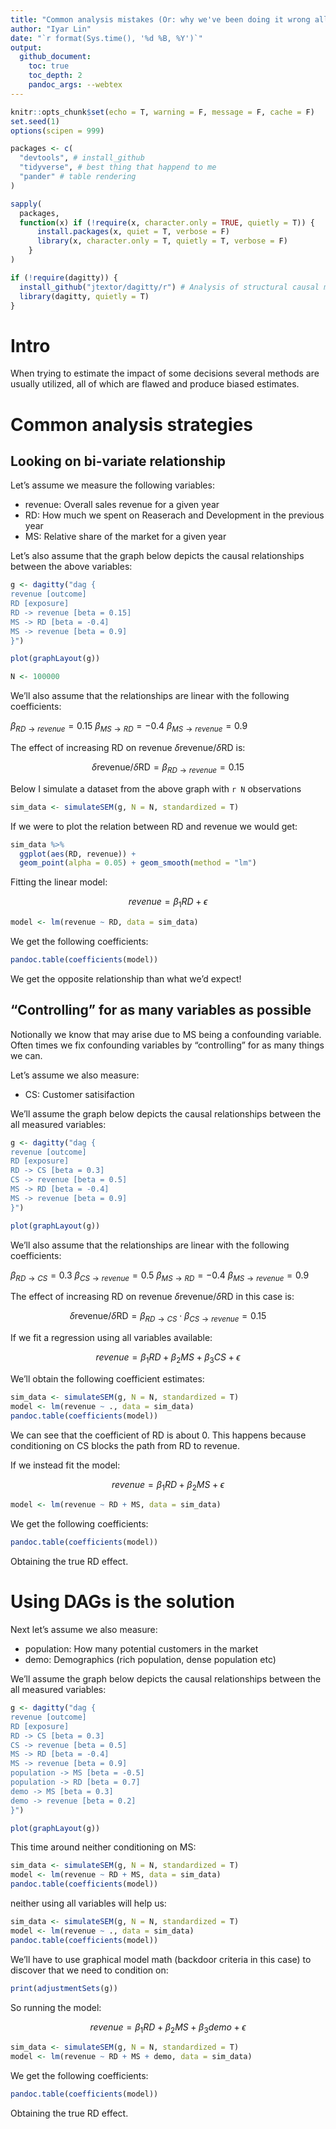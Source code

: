 ```yaml
---
title: "Common analysis mistakes (Or: why we've been doing it wrong all along"
author: "Iyar Lin"
date: "`r format(Sys.time(), '%d %B, %Y')`"
output:
  github_document:
    toc: true
    toc_depth: 2
    pandoc_args: --webtex
---
```


```r
knitr::opts_chunk$set(echo = T, warning = F, message = F, cache = F)
set.seed(1)
options(scipen = 999)

packages <- c(
  "devtools", # install_github
  "tidyverse", # best thing that happend to me
  "pander" # table rendering
)

sapply(
  packages,
  function(x) if (!require(x, character.only = TRUE, quietly = T)) {
      install.packages(x, quiet = T, verbose = F)
      library(x, character.only = T, quietly = T, verbose = F)
    }
)

if (!require(dagitty)) {
  install_github("jtextor/dagitty/r") # Analysis of structural causal models
  library(dagitty, quietly = T)
}
```

# Intro
When trying to estimate the impact of some decisions several methods are usually utilized, all of which are flawed and produce biased estimates.

# Common analysis strategies

## Looking on bi-variate relationship

Let's assume we measure the following variables:

* revenue: Overall sales revenue for a given year
* RD: How much we spent on Reaserach and Development in the previous year
* MS: Relative share of the market for a given year

Let's also assume that the graph below depicts the causal relationships between the above variables:

```r
g <- dagitty("dag {
revenue [outcome]
RD [exposure]
RD -> revenue [beta = 0.15]
MS -> RD [beta = -0.4]
MS -> revenue [beta = 0.9]
}")

plot(graphLayout(g))

N <- 100000
```


We'll also assume that the relationships are linear with the following coefficients:

$\beta_{RD\rightarrow revenue} = 0.15$
$\beta_{MS\rightarrow RD} = -0.4$
$\beta_{MS\rightarrow revenue} = 0.9$

The effect of increasing RD on revenue $\delta \text{revenue} / \delta \text{RD}$ is:

$$\delta \text{revenue} / \delta \text{RD} = \beta_{RD\rightarrow revenue} = 0.15$$

Below I simulate a dataset from the above graph with `r N` observations

```r
sim_data <- simulateSEM(g, N = N, standardized = T)
```

If we were to plot the relation between RD and revenue we would get:

```r
sim_data %>%
  ggplot(aes(RD, revenue)) +
  geom_point(alpha = 0.05) + geom_smooth(method = "lm")
```

Fitting the linear model:

$$revenue = \beta_1RD + \epsilon$$

```r
model <- lm(revenue ~ RD, data = sim_data)
```

We get the following coefficients:

```r
pandoc.table(coefficients(model))
```

We get the opposite relationship than what we'd expect!

## "Controlling" for as many variables as possible

Notionally we know that may arise due to MS being a confounding variable. Often times we fix confounding variables by "controlling" for as many things we can.

Let's assume we also measure:  

* CS: Customer satisifaction

We'll assume the graph below depicts the causal relationships between the all measured variables:

```r
g <- dagitty("dag {
revenue [outcome]
RD [exposure]
RD -> CS [beta = 0.3]
CS -> revenue [beta = 0.5]
MS -> RD [beta = -0.4]
MS -> revenue [beta = 0.9]
}")

plot(graphLayout(g))
```

We'll also assume that the relationships are linear with the following coefficients:

$\beta_{RD\rightarrow CS} = 0.3$
$\beta_{CS\rightarrow revenue} = 0.5$
$\beta_{MS\rightarrow RD} = -0.4$
$\beta_{MS\rightarrow revenue} = 0.9$

The effect of increasing RD on revenue $\delta \text{revenue} / \delta \text{RD}$ in this case is:

$$\delta \text{revenue} / \delta \text{RD} = \beta_{RD\rightarrow CS} \cdot \beta_{CS\rightarrow revenue} = 0.15$$

If we fit a regression using all variables available:

$$revenue = \beta_1RD + \beta_2MS + \beta_3CS + \epsilon$$

We'll obtain the following coefficient estimates:

```r
sim_data <- simulateSEM(g, N = N, standardized = T)
model <- lm(revenue ~ ., data = sim_data)
pandoc.table(coefficients(model))
```

We can see that the coefficient of RD is about 0. This happens because conditioning on CS blocks the path from RD to revenue.

If we instead fit the model:

$$revenue = \beta_1RD + \beta_2MS + \epsilon$$

```r
model <- lm(revenue ~ RD + MS, data = sim_data)
```

We get the following coefficients:

```r
pandoc.table(coefficients(model))
```

Obtaining the true RD effect.

# Using DAGs is the solution

Next let's assume we also measure:  

* population: How many potential customers in the market 
* demo: Demographics (rich population, dense population etc)  

We'll assume the graph below depicts the causal relationships between the all measured variables:

```r
g <- dagitty("dag {
revenue [outcome]
RD [exposure]
RD -> CS [beta = 0.3]
CS -> revenue [beta = 0.5]
MS -> RD [beta = -0.4]
MS -> revenue [beta = 0.9]
population -> MS [beta = -0.5]
population -> RD [beta = 0.7]
demo -> MS [beta = 0.3]
demo -> revenue [beta = 0.2]
}")

plot(graphLayout(g))
```

This time around neither conditioning on MS: 

```r
sim_data <- simulateSEM(g, N = N, standardized = T)
model <- lm(revenue ~ RD + MS, data = sim_data)
pandoc.table(coefficients(model))
```

neither using all variables will help us: 

```r
sim_data <- simulateSEM(g, N = N, standardized = T)
model <- lm(revenue ~ ., data = sim_data)
pandoc.table(coefficients(model))
```

We'll have to use graphical model math (backdoor criteria in this case) to discover that we need to condition on: 

```r
print(adjustmentSets(g))
```

So running the model:

$$revenue = \beta_1RD + \beta_2MS + \beta_3 demo + \epsilon$$

```r
sim_data <- simulateSEM(g, N = N, standardized = T)
model <- lm(revenue ~ RD + MS + demo, data = sim_data)
```

We get the following coefficients:

```r
pandoc.table(coefficients(model))
```

Obtaining the true RD effect.

